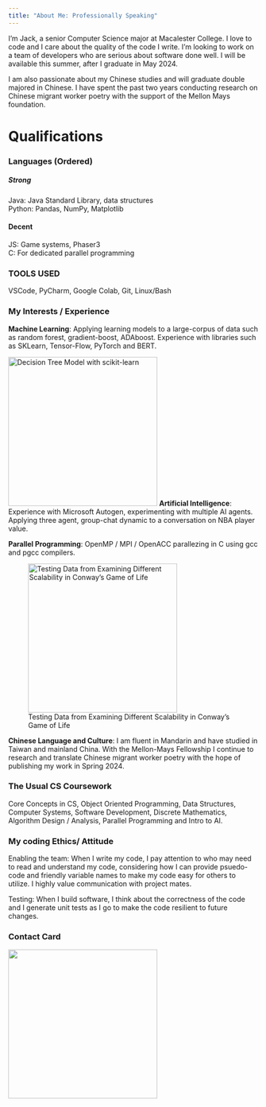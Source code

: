 ```yaml
---
title: "About Me: Professionally Speaking"
---
```

I'm Jack, a senior Computer Science major at Macalester College. I love to code and I care about the quality of the code I write. I'm looking to work on a team of developers who are serious about software done well. I will be available this summer, after I graduate in May 2024. 

I am also passionate about my Chinese studies and will graduate double majored in Chinese. I have spent the past two years conducting research on Chinese migrant worker poetry with the support of the Mellon Mays foundation.

# Qualifications

### Languages (Ordered)
##### Strong 
Java: Java Standard Library, data structures <br />
Python: Pandas, NumPy, Matplotlib

#### Decent 
JS: Game systems, Phaser3 <br />
C: For dedicated parallel programming

### TOOLS USED

VSCode, PyCharm, Google Colab, Git, Linux/Bash

### My Interests / Experience

**Machine Learning**: Applying learning models to a large-corpus of data such as random forest, gradient-boost, ADAboost. Experience with libraries such as SKLearn, Tensor-Flow, PyTorch and BERT.

![Decision Tree Model with scikit-learn](images/decisiontree.jpg){width=300}
**Artificial Intelligence**: Experience with Microsoft Autogen, experimenting with multiple AI agents. Applying three agent, group-chat dynamic to a conversation on NBA player value.

**Parallel Programming**: OpenMP / MPI / OpenACC parallezing in C using gcc and pgcc compilers. 

![Testing Data from Examining Different Scalability in Conway's Game of Life](images/scalability.jpg){width=300}

**Chinese Language and Culture**: I am fluent in Mandarin and have studied in Taiwan and mainland China. With the Mellon-Mays Fellowship I continue to research and translate Chinese migrant worker poetry with the hope of publishing my work in Spring 2024.

### The Usual CS Coursework

Core Concepts in CS, Object Oriented Programming, Data Structures, Computer Systems, Software Development, Discrete Mathematics, Algorithm Design / Analysis, Parallel Programming and Intro to AI.

### My coding Ethics/ Attitude

Enabling the team: When I write my code, I pay attention to who may need to read and understand my code, considering how I can provide psuedo-code and friendly variable names to make my code easy for others to utilize. I highly value communication with project mates. 

Testing: When I build software, I think about the correctness of the code and I generate unit tests as I go to make the code resilient to future changes.

### Contact Card

![](images/contactcard.png){width=300}


